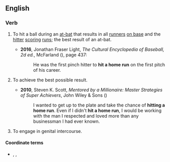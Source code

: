 ==English==

===Verb===
{{en-verb|[[hit]]<,,hit> [[a]] [[home run]]}}

# {{lb|en|baseball}} To hit a ball during an [[at-bat]] that results in all [[runners]] [[on base]] and the [[hitter]] [[scoring]] [[runs]]; the best result of an at-bat.
#* '''2016''', Jonathan Fraser Light, ''The Cultural Encyclopedia of Baseball, 2d ed.'', McFarland ({{ISBN|9781476617442}}), page 437:
#*: He was the first pinch hitter to '''hit a home run''' on the first pitch of his career.
# {{lb|en|figuratively}} To achieve the best possible result.
#* '''2010''', Steven K. Scott, ''Mentored by a Millionaire: Master Strategies of Super Achievers'', John Wiley & Sons ({{ISBN|9781118039953}})
#*: I wanted to get up to the plate and take the chance of '''hitting a home run'''. Even if I  didn't '''hit a home run''', I would be working with the man I respected and loved more than any businessman I had ever known.
# {{lb|en|colloquial}} To engage in genital intercourse.
#: {{rfquote-sense|en}}

====Coordinate terms====
* {{sense|to engage in genital intercourse}} {{l|en|get to first base}}, {{l|en|get to second base}}, {{l|en|get to third base}}